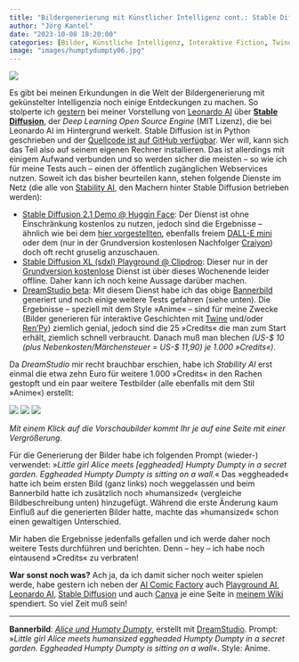 ```yaml
---
title: "Bildergenerierung mit Künstlicher Intelligenz cont.: Stable Diffusion und DreamStudio"
author: "Jörg Kantel"
date: "2023-10-08 18:20:00"
categories: [Bilder, Künstliche Intelligenz, Interaktive Fiction, Twine, RenPy]
image: "images/humptydumpty06.jpg"
---
```


[![](images/humptydumpty06-b.jpg)](https://www.flickr.com/photos/schockwellenreiter/53242207112/)

Es gibt bei meinen Erkundungen in die Welt der Bildergenerierung mit gekünstelter Intelligenzia noch einige Entdeckungen zu machen. So stolperte ich [gestern](https://kantel.github.io/posts/2023100701_leonardo_ai/) bei meiner Vorstellung von [Leonardo AI](https://app.leonardo.ai/) über **[Stable Diffusion](https://stability.ai/stable-diffusion)**, der *Deep Learning Open Source Engine* (MIT Lizenz), die bei Leonardo AI im Hintergrund werkelt. Stable Diffusion ist in Python geschrieben und der [Quellcode ist auf GitHub verfügbar](https://github.com/Stability-AI/stablediffusion). Wer will, kann sich das Teil also auf seinem eigenen Rechner installieren. Das ist allerdings mit einigem Aufwand verbunden und so werden sicher die meisten -- so wie ich für meine Tests auch -- einen der öffentlich zugänglichen Webservices nutzen. Soweit ich das bisher beurteilen kann, stehen folgende Dienste im Netz (die alle von [Stability AI](https://stability.ai/), den Machern hinter Stable Diffusion betrieben werden):

- [Stable Diffusion 2.1 Demo @ Huggin Face](https://huggingface.co/spaces/stabilityai/stable-diffusion): Der Dienst ist ohne Einschränkung kostenlos zu nutzen, jedoch sind die Ergebnisse -- ähnlich wie bei dem [hier vorgestellten](https://kantel.github.io/posts/2023100301_ki_bilder/), ebenfalls freiem [DALL-E mini](https://huggingface.co/spaces/dalle-mini/dalle-mini) oder dem (nur in der Grundversion kostenlosen Nachfolger [Craiyon](http://cognitiones.kantel-chaos-team.de/technikgeschichte/rechnerundnetze/craiyon.html)) doch oft recht gruselig anzuschauen.
- [Stable Diffusion XL (sdxl) Playground @ Clipdrop](https://clipdrop.co/stable-diffusion): Dieser nur in der [Grundversion kostenlose](https://clipdrop.co/pricing) Dienst ist über dieses Wochenende leider offline. Daher kann ich noch keine Aussage darüber machen.
- [DreamStudio beta](https://beta.dreamstudio.ai/generate): Mit diesem Dienst habe ich das obige [Bannerbild](https://www.flickr.com/photos/schockwellenreiter/53242207112/) generiert und noch einige weitere Tests gefahren (siehe unten). Die Ergebnisse -- speziell mit dem Style »Anime« -- sind für meine Zwecke (Bilder generieren für interaktive Geschichten mit [Twine](http://cognitiones.kantel-chaos-team.de/multimedia/spieleprogrammierung/twine2.html) und/oder [Ren'Py](http://cognitiones.kantel-chaos-team.de/multimedia/spieleprogrammierung/renpy.html)) ziemlich genial, jedoch sind die 25 »Credits« die man zum Start erhält, ziemlich schnell verbraucht. Danach muß man blechen *(US-$ 10 (plus Nebenkosten/Märchensteuer = US-$ 11,90) je 1.000 »Credits«)*.

Da *DreamStudio* mir recht brauchbar erschien, habe ich *Stability AI* erst einmal die etwa zehn Euro für weitere 1.000 »Credits« in den Rachen gestopft und ein paar weitere Testbilder (alle ebenfalls mit dem Stil »Anime«) erstellt:

[![](images/humptydumpty07.jpg)](https://www.flickr.com/photos/schockwellenreiter/53243466219/)&nbsp;[![](images/humptydumpty08.jpg)](https://www.flickr.com/photos/schockwellenreiter/53243102516/)&nbsp;[![](images/humptydumpty09.jpg)](https://www.flickr.com/photos/schockwellenreiter/53242230092/)

*Mit einem Klick auf die Vorschaubilder kommt Ihr je auf eine Seite mit einer Vergrößerung.*

Für die Generierung der Bilder habe ich folgenden Prompt (wieder-) verwendet: »*Little girl Alice meets [eggheaded] Humpty Dumpty in a secret garden. Eggheaded Humpty Dumpty is sitting on a wall.*« Das »eggheaded« hatte ich beim ersten Bild (ganz links) noch weggelassen und beim Bannerbild hatte ich zusätzlich noch »humansized« (vergleiche Bildbeschreibung unten) hinzugefügt. Während die erste Änderung kaum Einfluß auf die generierten Bilder hatte, machte das »humansized« schon einen gewaltigen Unterschied.

Mir haben die Ergebnisse jedenfalls gefallen und ich werde daher noch weitere Tests durchführen und berichten. Denn -- hey -- ich habe noch eintausend »Credits« zu verbraten!

**War sonst noch was?** Ach ja, da ich damit sicher noch weiter spielen werde, habe gestern ich neben der [AI Comic Factory](http://cognitiones.kantel-chaos-team.de/multimedia/computergraphik/comicfactory.html) auch [Playground AI](http://cognitiones.kantel-chaos-team.de/technikgeschichte/rechnerundnetze/playgroundai.html), [Leonardo AI](http://cognitiones.kantel-chaos-team.de/technikgeschichte/rechnerundnetze/leonardoai.html), [Stable Diffusion](http://cognitiones.kantel-chaos-team.de/technikgeschichte/rechnerundnetze/stablediffusion.html) und auch [Canva](http://cognitiones.kantel-chaos-team.de/multimedia/computergraphik/canva.html) je eine Seite in [meinem Wiki](http://cognitiones.kantel-chaos-team.de/index.html) spendiert. So viel Zeit muß sein!

---

**Bannerbild**: *[Alice und Humpty Dumpty](https://www.flickr.com/photos/schockwellenreiter/53242207112/)*, erstellt mit [DreamStudio](https://beta.dreamstudio.ai/generate). Prompt: »*Little girl Alice meets humansized eggheaded Humpty Dumpty in a secret garden. Eggheaded Humpty Dumpty is sitting on a wall*«. Style: Anime.